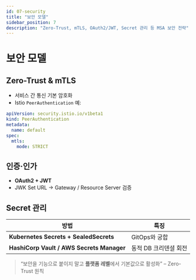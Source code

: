 ```yaml
---
id: 07-security
title: "보안 모델"
sidebar_position: 7
description: "Zero-Trust, mTLS, OAuth2/JWT, Secret 관리 등 MSA 보안 전략"
---
```


# 보안 모델

## Zero-Trust & mTLS

- 서비스 간 통신 기본 암호화
- Istio `PeerAuthentication` 예:

```yaml
apiVersion: security.istio.io/v1beta1
kind: PeerAuthentication
metadata:
  name: default
spec:
  mtls:
    mode: STRICT
```

## 인증·인가

- **OAuth2 + JWT**
- JWK Set URL → Gateway / Resource Server 검증

## Secret 관리

| 방법                                      | 특징                  |
| ----------------------------------------- | --------------------- |
| **Kubernetes Secrets + SealedSecrets**    | GitOps와 궁합         |
| **HashiCorp Vault / AWS Secrets Manager** | 동적 DB 크리덴셜 회전 |

> “보안을 기능으로 붙이지 말고 **플랫폼 레벨**에서 기본값으로 활성화” – Zero-Trust 원칙
